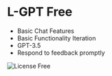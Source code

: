 # L-GPT Free

- Basic Chat Features
- Basic Functionality Iteration
- GPT-3.5
- Respond to feedback promptly

![License Free](/license/free-en.png)
